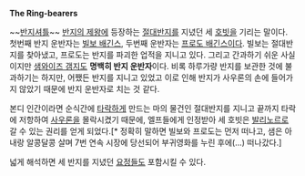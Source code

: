 '''The Ring-bearers'''

~~[[반지]][[셔틀]]~~ [[반지의 제왕]]에 등장하는 [[절대반지]]를 지녔던 세 [[호빗]]을 기리는 말이다.
첫번째 반지 운반자는 [[빌보 배긴스]], 두번째 운반자는 [[프로도 배긴스]]이다. 빌보는 절대반지를 찾아냈고, 프로도는 반지를 파괴한 업적을 지니고 있다. 그리고 간과하기 쉬운 사실이지만 [[샘와이즈 갬지]]도 '''명백히 반지 운반자'''이다. 비록 하루가량 반지를 보관한 것에 불과하기는 하지만, 어쨌든 반지를 지니고 있었고 이로 인해 반지가 사우론의 손에 들어가지 않았기 때문에 반지 운반자로 치는 것 같다.

본디 인간이라면 순식간에 [[타락]]하게 만드는 마의 물건인 절대반지를 지니고 끝까지 타락에 저항하여 [[사우론]]을 몰락시켰기 때문에, 엘프들에게 인정받아 세 호빗은 [[발리노르]]로 갈 수 있는 권리를 얻게 되었다.[* 정확히 말하면 빌보와 프로도는 먼저 떠나고, 샘은 아내랑 알콩달콩 살며 7번 연속 시장에 당선되어 부귀영화를 누린 후에(...) 떠나갔다.]

넓게 해석하면 세 반지를 지녔던 [[요정(가운데땅)|요정]]들도 포함시킬 수 있다.
